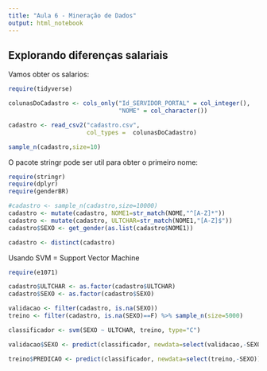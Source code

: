 ```yaml
---
title: "Aula 6 - Mineração de Dados"
output: html_notebook
---
```


## Explorando diferenças salariais 


Vamos obter os salarios:

```r
require(tidyverse)

colunasDoCadastro <- cols_only("Id_SERVIDOR_PORTAL" = col_integer(),
                               "NOME" = col_character())

cadastro <- read_csv2("cadastro.csv", 
                      col_types =  colunasDoCadastro)

sample_n(cadastro,size=10)

```

O pacote stringr pode ser util para obter o primeiro nome:

```r
require(stringr)
require(dplyr)
require(genderBR)

#cadastro <- sample_n(cadastro,size=10000)
cadastro <- mutate(cadastro, NOME1=str_match(NOME,"^[A-Z]*"))
cadastro <- mutate(cadastro, ULTCHAR=str_match(NOME1,"[A-Z]$"))
cadastro$SEXO <- get_gender(as.list(cadastro$NOME1))

cadastro <- distinct(cadastro)

```


Usando SVM = Support Vector Machine

```r
require(e1071)

cadastro$ULTCHAR <- as.factor(cadastro$ULTCHAR)
cadastro$SEXO <- as.factor(cadastro$SEXO)

validacao <- filter(cadastro, is.na(SEXO))
treino <- filter(cadastro, is.na(SEXO)==F) %>% sample_n(size=5000)

classificador <- svm(SEXO ~ ULTCHAR, treino, type="C")

validacao$SEXO <- predict(classificador, newdata=select(validacao,-SEXO))

treino$PREDICAO <- predict(classificador, newdata=select(treino,-SEXO))
```





